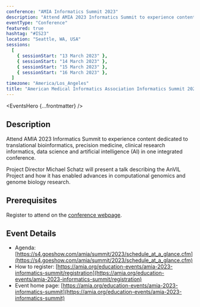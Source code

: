 ```yaml
---
conference: "AMIA Informatics Summit 2023"
description: "Attend AMIA 2023 Informatics Summit to experience content dedicated to translational bioinformatics, precision medicine, clinical research informatics, data science and artificial intelligence (AI) in one integrated conference."
eventType: "Conference"
featured: true
hashtag: "#IS23"
location: "Seattle, WA, USA"
sessions:
  [
    { sessionStart: "13 March 2023" },
    { sessionStart: "14 March 2023" },
    { sessionStart: "15 March 2023" },
    { sessionStart: "16 March 2023" },
  ]
timezone: "America/Los_Angeles"
title: "American Medical Informatics Association Informatics Summit 2023"
---
```


<EventsHero {...frontmatter} />

## Description

Attend AMIA 2023 Informatics Summit to experience content dedicated to translational bioinformatics, precision medicine, clinical research informatics, data science and artificial intelligence (AI) in one integrated conference.

Project Director Michael Schatz will present a talk describing the AnVIL Project and how it has enabled advances in computational genomics and genome biology research.

## Prerequisites

Register to attend on the [conference webpage](https://amia.org/education-events/amia-2023-informatics-summit/registration).

## Event Details

- Agenda: [https://s4.goeshow.com/amia/summit/2023/schedule_at_a_glance.cfm](https://s4.goeshow.com/amia/summit/2023/schedule_at_a_glance.cfm)
- How to register: [https://amia.org/education-events/amia-2023-informatics-summit/registration](https://amia.org/education-events/amia-2023-informatics-summit/registration)
- Event home page: [https://amia.org/education-events/amia-2023-informatics-summit](https://amia.org/education-events/amia-2023-informatics-summit)
